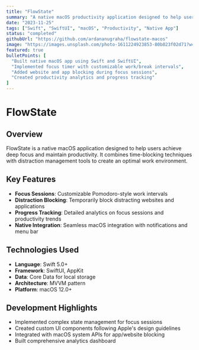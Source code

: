 ```yaml
---
title: "FlowState"
summary: "A native macOS productivity application designed to help users achieve and maintain focus through time-blocking, distraction management, and productivity analytics."
date: "2023-11-25"
tags: ["Swift", "SwiftUI", "macOS", "Productivity", "Native App"]
status: "completed"
githubUrl: "https://github.com/ardananugraha/flowstate-macos"
image: "https://images.unsplash.com/photo-1611224923853-80b023f02d71?w=600&h=400&fit=crop"
featured: true
bulletPoints: [
  "Built native macOS app using Swift and SwiftUI",
  "Implemented focus timer with customizable work/break intervals",
  "Added website and app blocking during focus sessions",
  "Created productivity analytics and progress tracking"
]
---
```


# FlowState

## Overview

FlowState is a native macOS application designed to help users achieve deep focus and maintain productivity. It combines time-blocking techniques with distraction management tools to create an optimal work environment.

## Key Features

- **Focus Sessions**: Customizable Pomodoro-style work intervals
- **Distraction Blocking**: Temporarily block distracting websites and applications
- **Progress Tracking**: Detailed analytics on focus sessions and productivity trends
- **Native Integration**: Seamless macOS integration with notifications and menu bar

## Technologies Used

- **Language**: Swift 5.0+
- **Framework**: SwiftUI, AppKit
- **Data**: Core Data for local storage
- **Architecture**: MVVM pattern
- **Platform**: macOS 12.0+

## Development Highlights

- Implemented complex state management for focus sessions
- Created custom UI components following Apple's design guidelines
- Integrated with macOS system APIs for app/website blocking
- Built comprehensive analytics dashboard